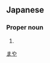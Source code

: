 ==Japanese==
{{ja-kanjitab|麻|也}}

===Proper noun===
{{ja-pos|proper|まや}}

# {{given name|female|lang=ja}}

[[Category:Japanese female given names|まや]]